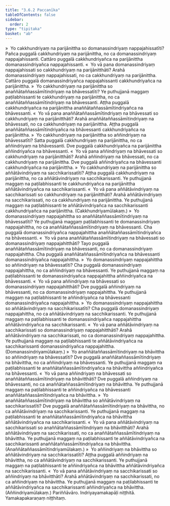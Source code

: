 ```yaml
---
title: "3.6.2 Paccanīka"
tableOfContents: false
sidebar:
  order: 2
type: "tipitaka"
basket: "ab"
---
```



<DynamicBreadcrumb />

<Division number="479">

<Paragraph number="4363">
»  Yo cakkhundriyaṃ na parijānittha so domanassindriyaṃ nappajahissatīti?
</Paragraph>

<Paragraph number="4364">
Pañca puggalā cakkhundriyaṃ na parijānittha, no ca domanassindriyaṃ nappajahissanti. Cattāro puggalā cakkhundriyañca na parijānittha domanassindriyañca nappajahissanti.
</Paragraph>

<Paragraph number="4365">
«  Yo vā pana domanassindriyaṃ nappajahissati so cakkhundriyaṃ na parijānitthāti?
</Paragraph>

<Paragraph number="4366">
Arahā domanassindriyaṃ nappajahissati, no ca cakkhundriyaṃ na parijānittha. Cattāro puggalā domanassindriyañca nappajahissanti cakkhundriyañca na parijānittha.
</Paragraph>

<Paragraph number="4367">
»  Yo cakkhundriyaṃ na parijānittha so anaññātaññassāmītindriyaṃ na bhāvessatīti?
</Paragraph>

<Paragraph number="4368">
Ye puthujjanā maggaṃ paṭilabhissanti te cakkhundriyaṃ na parijānittha, no ca anaññātaññassāmītindriyaṃ na bhāvessanti. Aṭṭha puggalā cakkhundriyañca na parijānittha anaññātaññassāmītindriyañca na bhāvessanti.
</Paragraph>

<Paragraph number="4369">
«  Yo vā pana anaññātaññassāmītindriyaṃ na bhāvessati so cakkhundriyaṃ na parijānitthāti?
</Paragraph>

<Paragraph number="4370">
Arahā anaññātaññassāmītindriyaṃ na bhāvessati, no ca cakkhundriyaṃ na parijānittha. Aṭṭha puggalā anaññātaññassāmītindriyañca na bhāvessanti cakkhundriyañca na parijānittha.
</Paragraph>

<Paragraph number="4371">
»  Yo cakkhundriyaṃ na parijānittha so aññindriyaṃ na bhāvessatīti?
</Paragraph>

<Paragraph number="4372">
Satta puggalā cakkhundriyaṃ na parijānittha, no ca aññindriyaṃ na bhāvessanti. Dve puggalā cakkhundriyañca na parijānittha aññindriyañca na bhāvessanti.
</Paragraph>

<Paragraph number="4373">
«  Yo vā pana aññindriyaṃ na bhāvessati so cakkhundriyaṃ na parijānitthāti?
</Paragraph>

<Paragraph number="4374">
Arahā aññindriyaṃ na bhāvessati, no ca cakkhundriyaṃ na parijānittha. Dve puggalā aññindriyañca na bhāvessanti cakkhundriyañca na parijānittha.
</Paragraph>

<Paragraph number="4375">
»  Yo cakkhundriyaṃ na parijānittha so aññātāvindriyaṃ na sacchikarissatīti?
</Paragraph>

<Paragraph number="4376">
Aṭṭha puggalā cakkhundriyaṃ na parijānittha, no ca aññātāvindriyaṃ na sacchikarissanti. Ye puthujjanā maggaṃ na paṭilabhissanti te cakkhundriyañca na parijānittha aññātāvindriyañca na sacchikarissanti.
</Paragraph>

<Paragraph number="4377">
«  Yo vā pana aññātāvindriyaṃ na sacchikarissati so cakkhundriyaṃ na parijānitthāti?
</Paragraph>

<Paragraph number="4378">
Arahā aññātāvindriyaṃ na sacchikarissati, no ca cakkhundriyaṃ na parijānittha. Ye puthujjanā maggaṃ na paṭilabhissanti te aññātāvindriyañca na sacchikarissanti cakkhundriyañca na parijānittha. (Cakkhundriyamūlakaṃ.)
</Paragraph>

</Division>
<Division number="480">

<Paragraph number="4379">
»  Yo domanassindriyaṃ nappajahittha so anaññātaññassāmītindriyaṃ na bhāvessatīti?
</Paragraph>

<Paragraph number="4380">
Ye puthujjanā maggaṃ paṭilabhissanti te domanassindriyaṃ nappajahittha, no ca anaññātaññassāmītindriyaṃ na bhāvessanti. Cha puggalā domanassindriyañca nappajahittha anaññātaññassāmītindriyañca na bhāvessanti.
</Paragraph>

<Paragraph number="4381">
«  Yo vā pana anaññātaññassāmītindriyaṃ na bhāvessati so domanassindriyaṃ nappajahitthāti?
</Paragraph>

<Paragraph number="4382">
Tayo puggalā anaññātaññassāmītindriyaṃ na bhāvessanti, no ca domanassindriyaṃ nappajahittha. Cha puggalā anaññātaññassāmītindriyañca na bhāvessanti domanassindriyañca nappajahittha.
</Paragraph>

<Paragraph number="4383">
»  Yo domanassindriyaṃ nappajahittha so aññindriyaṃ na bhāvessatīti?
</Paragraph>

<Paragraph number="4384">
Cha puggalā domanassindriyaṃ nappajahittha, no ca aññindriyaṃ na bhāvessanti. Ye puthujjanā maggaṃ na paṭilabhissanti te domanassindriyañca nappajahittha aññindriyañca na bhāvessanti.
</Paragraph>

<Paragraph number="4385">
«  Yo vā pana aññindriyaṃ na bhāvessati so domanassindriyaṃ nappajahitthāti?
</Paragraph>

<Paragraph number="4386">
Dve puggalā aññindriyaṃ na bhāvessanti, no ca domanassindriyaṃ nappajahittha. Ye puthujjanā maggaṃ na paṭilabhissanti te aññindriyañca na bhāvessanti domanassindriyañca nappajahittha.
</Paragraph>

<Paragraph number="4387">
»  Yo domanassindriyaṃ nappajahittha so aññātāvindriyaṃ na sacchikarissatīti?
</Paragraph>

<Paragraph number="4388">
Cha puggalā domanassindriyaṃ nappajahittha, no ca aññātāvindriyaṃ na sacchikarissanti. Ye puthujjanā maggaṃ na paṭilabhissanti te domanassindriyañca nappajahittha aññātāvindriyañca na sacchikarissanti.
</Paragraph>

<Paragraph number="4389">
«  Yo vā pana aññātāvindriyaṃ na sacchikarissati so domanassindriyaṃ nappajahitthāti?
</Paragraph>

<Paragraph number="4390">
Arahā aññātāvindriyaṃ na sacchikarissati, no ca domanassindriyaṃ nappajahittha. Ye puthujjanā maggaṃ na paṭilabhissanti te aññātāvindriyañca na sacchikarissanti domanassindriyañca nappajahittha. (Domanassindriyamūlakaṃ.)
</Paragraph>

</Division>
<Division number="481">

<Paragraph number="4391">
»  Yo anaññātaññassāmītindriyaṃ na bhāvittha so aññindriyaṃ na bhāvessatīti?
</Paragraph>

<Paragraph number="4392">
Dve puggalā anaññātaññassāmītindriyaṃ na bhāvittha, no ca aññindriyaṃ na bhāvessanti. Ye puthujjanā maggaṃ na paṭilabhissanti te anaññātaññassāmītindriyañca na bhāvittha aññindriyañca na bhāvessanti.
</Paragraph>

<Paragraph number="4393">
«  Yo vā pana aññindriyaṃ na bhāvessati so anaññātaññassāmītindriyaṃ na bhāvitthāti?
</Paragraph>

<Paragraph number="4394">
Dve puggalā aññindriyaṃ na bhāvessanti, no ca anaññātaññassāmītindriyaṃ na bhāvittha. Ye puthujjanā maggaṃ na paṭilabhissanti te aññindriyañca na bhāvessanti anaññātaññassāmītindriyañca na bhāvittha.
</Paragraph>

<Paragraph number="4395">
»  Yo anaññātaññassāmītindriyaṃ na bhāvittha so aññātāvindriyaṃ na sacchikarissatīti?
</Paragraph>

<Paragraph number="4396">
Dve puggalā anaññātaññassāmītindriyaṃ na bhāvittha, no ca aññātāvindriyaṃ na sacchikarissanti. Ye puthujjanā maggaṃ na paṭilabhissanti te anaññātaññassāmītindriyañca na bhāvittha aññātāvindriyañca na sacchikarissanti.
</Paragraph>

<Paragraph number="4397">
«  Yo vā pana aññātāvindriyaṃ na sacchikarissati so anaññātaññassāmītindriyaṃ na bhāvitthāti?
</Paragraph>

<Paragraph number="4398">
Arahā aññātāvindriyaṃ na sacchikarissati, no ca anaññātaññassāmītindriyaṃ na bhāvittha. Ye puthujjanā maggaṃ na paṭilabhissanti te aññātāvindriyañca na sacchikarissanti anaññātaññassāmītindriyañca na bhāvittha. (Anaññātaññassāmītindriyamūlakaṃ.)
</Paragraph>

</Division>
<Division number="482">

<Paragraph number="4399">
»  Yo aññindriyaṃ na bhāvittha so aññātāvindriyaṃ na sacchikarissatīti?
</Paragraph>

<Paragraph number="4400">
Aṭṭha puggalā aññindriyaṃ na bhāvittha, no ca aññātāvindriyaṃ na sacchikarissanti. Ye puthujjanā maggaṃ na paṭilabhissanti te aññindriyañca na bhāvittha aññātāvindriyañca na sacchikarissanti.
</Paragraph>

<Paragraph number="4401">
«  Yo vā pana aññātāvindriyaṃ na sacchikarissati so aññindriyaṃ na bhāvitthāti?
</Paragraph>

<Paragraph number="4402">
Arahā aññātāvindriyaṃ na sacchikarissati, no ca aññindriyaṃ na bhāvittha. Ye puthujjanā maggaṃ na paṭilabhissanti te aññātāvindriyañca na sacchikarissanti aññindriyañca na bhāvittha. (Aññindriyamūlakaṃ.)

</Paragraph>
</Division>

<Paragraph number="4403" type="center">
Pariññāvāro.



</Paragraph>

<Paragraph number="4404" type="center">
Indriyayamakapāḷi niṭṭhitā.



</Paragraph>

<Paragraph number="4405" type="center">
Yamakapakaraṇaṃ niṭṭhitaṃ.
</Paragraph>